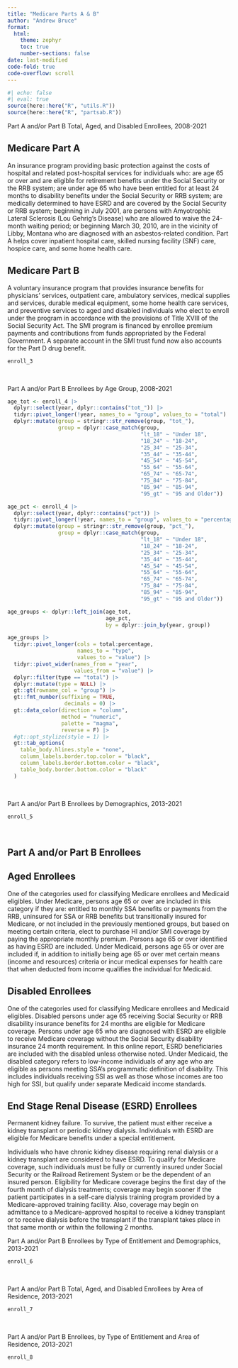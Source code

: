 ```yaml
---
title: "Medicare Parts A & B"
author: "Andrew Bruce"
format: 
  html:
    theme: zephyr
    toc: true
    number-sections: false
date: last-modified
code-fold: true
code-overflow: scroll
---
```


```r
#| echo: false
#| eval: true
source(here::here("R", "utils.R"))
source(here::here("R", "partsab.R"))
```

Part A and/or Part B Total, Aged, and Disabled Enrollees, 2008-2021

::: {.callout-note appearance="simple" collapse="true"}

## Medicare Part A

An insurance program providing basic protection against the costs of hospital and related post-hospital services for individuals who: are age 65 or over and are eligible for retirement benefits under the Social Security or the RRB system; are under age 65 who have been entitled for at least 24 months to disability benefits under the Social Security or RRB system; are medically determined to have ESRD and are covered by the Social Security or RRB system; beginning in July 2001, are persons with Amyotrophic Lateral Sclerosis (Lou Gehrig’s Disease) who are allowed to waive the 24-month waiting period; or beginning March 30, 2010, are in the vicinity of Libby, Montana who are diagnosed with an asbestos-related condition. Part A helps cover inpatient hospital care, skilled nursing facility (SNF) care, hospice care, and some home health care.

:::


::: {.callout-note appearance="simple" collapse="true"}

## Medicare Part B

A voluntary insurance program that provides insurance benefits for physicians’ services, outpatient care, ambulatory services, medical supplies and services, durable medical equipment, some home health care services, and preventive services to aged and disabled individuals who elect to enroll under the program in accordance with the provisions of Title XVIII of the Social Security Act. The SMI program is financed by enrollee premium payments and contributions from funds appropriated by the Federal Government. A separate account in the SMI trust fund now also accounts for the Part D drug benefit.

:::

```r
enroll_3
```

<br>

Part A and/or Part B Enrollees by Age Group, 2008-2021

```r
age_tot <- enroll_4 |> 
  dplyr::select(year, dplyr::contains("tot_")) |> 
  tidyr::pivot_longer(!year, names_to = "group", values_to = "total") |> 
  dplyr::mutate(group = stringr::str_remove(group, "tot_"),
                group = dplyr::case_match(group, 
                                          "lt_18" ~ "Under 18",
                                          "18_24" ~ "18-24",
                                          "25_34" ~ "25-34",
                                          "35_44" ~ "35-44",
                                          "45_54" ~ "45-54",
                                          "55_64" ~ "55-64",
                                          "65_74" ~ "65-74",
                                          "75_84" ~ "75-84",
                                          "85_94" ~ "85-94",
                                          "95_gt" ~ "95 and Older"))

age_pct <- enroll_4 |> 
  dplyr::select(year, dplyr::contains("pct")) |> 
  tidyr::pivot_longer(!year, names_to = "group", values_to = "percentage") |> 
  dplyr::mutate(group = stringr::str_remove(group, "pct_"),
                group = dplyr::case_match(group, 
                                          "lt_18" ~ "Under 18",
                                          "18_24" ~ "18-24",
                                          "25_34" ~ "25-34",
                                          "35_44" ~ "35-44",
                                          "45_54" ~ "45-54",
                                          "55_64" ~ "55-64",
                                          "65_74" ~ "65-74",
                                          "75_84" ~ "75-84",
                                          "85_94" ~ "85-94",
                                          "95_gt" ~ "95 and Older"))

age_groups <- dplyr::left_join(age_tot, 
                               age_pct, 
                               by = dplyr::join_by(year, group))

age_groups |> 
  tidyr::pivot_longer(cols = total:percentage, 
                      names_to = "type", 
                      values_to = "value") |> 
  tidyr::pivot_wider(names_from = "year",
                     values_from = "value") |>
  dplyr::filter(type == "total") |> 
  dplyr::mutate(type = NULL) |> 
  gt::gt(rowname_col = "group") |> 
  gt::fmt_number(suffixing = TRUE,
                  decimals = 0) |> 
  gt::data_color(direction = "column",
                 method = "numeric",
                 palette = "magma",
                 reverse = F) |> 
  #gt::opt_stylize(style = 1) |> 
  gt::tab_options(
    table_body.hlines.style = "none",
    column_labels.border.top.color = "black",
    column_labels.border.bottom.color = "black",
    table_body.border.bottom.color = "black"
  )
```

<br>

Part A and/or Part B Enrollees by Demographics, 2013-2021

```r
enroll_5
```

<br>

## Part A and/or Part B Enrollees

::: {.callout-note appearance="simple" collapse="true"}

## Aged Enrollees

One of the categories used for classifying Medicare enrollees and Medicaid eligibles. Under Medicare, persons age 65 or over are included in this category if they are: entitled to monthly SSA benefits or payments from the RRB, uninsured for SSA or RRB benefits but transitionally insured for Medicare, or not included in the previously mentioned groups, but based on meeting certain criteria, elect to purchase HI and/or SMI coverage by paying the appropriate monthly premium. Persons age 65 or over identified as having ESRD are included. Under Medicaid, persons age 65 or over are included if, in addition to initially being age 65 or over met certain means (income and resources) criteria or incur medical expenses for health care that when deducted from income qualifies the individual for Medicaid.

:::


::: {.callout-note appearance="simple" collapse="true"}

## Disabled Enrollees

One of the categories used for classifying Medicare enrollees and Medicaid eligibles. Disabled persons under age 65 receiving Social Security or RRB disability insurance benefits for 24 months are eligible for Medicare coverage. Persons under age 65 who are diagnosed with ESRD are eligible to receive Medicare coverage without the Social Security disability insurance 24 month requirement. In this online report, ESRD beneficiaries are included with the disabled unless otherwise noted. Under Medicaid, the disabled category refers to low-income individuals of any age who are eligible as persons meeting SSA’s programmatic definition of disability. This includes individuals receiving SSI as well as those whose incomes are too high for SSI, but qualify under separate Medicaid income standards.

:::

::: {.callout-note appearance="simple" collapse="true"}

## End Stage Renal Disease (ESRD) Enrollees

Permanent kidney failure. To survive, the patient must either receive a kidney transplant or periodic kidney dialysis. Individuals with ESRD are eligible for Medicare benefits under a special entitlement.

Individuals who have chronic kidney disease requiring renal dialysis or a kidney transplant are considered to have ESRD. To qualify for Medicare coverage, such individuals must be fully or currently insured under Social Security or the Railroad Retirement System or be the dependent of an insured person. Eligibility for Medicare coverage begins the first day of the fourth month of dialysis treatments; coverage may begin sooner if the patient participates in a self-care dialysis training program provided by a Medicare-approved training facility. Also, coverage may begin on admittance to a Medicare-approved hospital to receive a kidney transplant or to receive dialysis before the transplant if the transplant takes place in that same month or within the following 2 months.

:::

Part A and/or Part B Enrollees by Type of Entitlement and Demographics, 2013-2021

```r
enroll_6
```

<br>

Part A and/or Part B Total, Aged, and Disabled Enrollees by Area of
Residence, 2013-2021

```r
enroll_7
```

<br>

Part A and/or Part B Enrollees, by Type of Entitlement and Area of
Residence, 2013-2021

```r
enroll_8
```

<br>